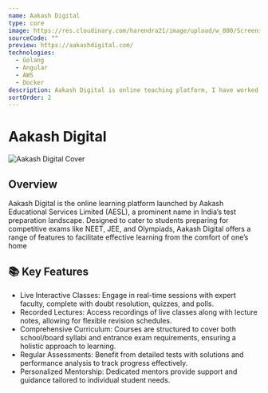 ```yaml
---
name: Aakash Digital
type: core
image: https://res.cloudinary.com/harendra21/image/upload/w_800/Screenshot_2024-09-18_at_3.16.35_PM_niyuhf.png
sourceCode: ""
preview: https://aakashdigital.com/
technologies:
  - Golang
  - Angular
  - AWS
  - Docker
description: Aakash Digital is online teaching platform, I have worked on their live class platform.
sortOrder: 2
---
```


# Aakash Digital

![Aakash Digital Cover](https://res.cloudinary.com/harendra21/image/upload/w_800/Screenshot_2024-09-18_at_3.16.35_PM_niyuhf.png)

## **Overview**
Aakash Digital is the online learning platform launched by Aakash Educational Services Limited (AESL), a prominent name in India’s test preparation landscape. Designed to cater to students preparing for competitive exams like NEET, JEE, and Olympiads, Aakash Digital offers a range of features to facilitate effective learning from the comfort of one’s home



## 📚 Key Features
- Live Interactive Classes: Engage in real-time sessions with expert faculty, complete with doubt resolution, quizzes, and polls.
- Recorded Lectures: Access recordings of live classes along with lecture notes, allowing for flexible revision schedules.
- Comprehensive Curriculum: Courses are structured to cover both school/board syllabi and entrance exam requirements, ensuring a holistic approach to learning.
- Regular Assessments: Benefit from detailed tests with solutions and performance analysis to track progress effectively.
- Personalized Mentorship: Dedicated mentors provide support and guidance tailored to individual student needs.
